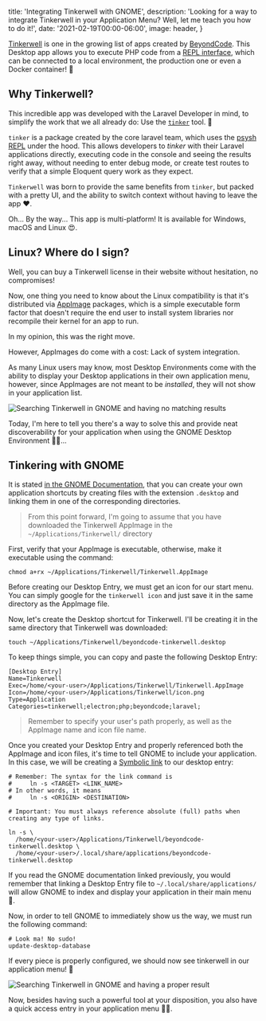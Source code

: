 
  title: 'Integrating Tinkerwell with GNOME',
  description:
    'Looking for a way to integrate Tinkerwell in your Application Menu? Well, let me teach you how to do it!',
  date: '2021-02-19T00:00-06:00',
  image: header,
}

[Tinkerwell](https://tinkerwell.app/) is one in the growing list of apps created
by [BeyondCode](https://beyondco.de/). This Desktop app allows you to execute
PHP code from a
[REPL interface](https://en.wikipedia.org/wiki/Read%E2%80%93eval%E2%80%93print_loop),
which can be connected to a local environment, the production one or even a
Docker container! :eyes:

<!--more-->

## Why Tinkerwell?

This incredible app was developed with the Laravel Developer in mind, to
simplify the work that we all already do: Use the
[`tinker`](https://github.com/laravel/tinker) tool. :thinking:

`tinker` is a package created by the core laravel team, which uses the
[psysh REPL](https://psysh.org/) under the hood. This allows developers to
_tinker_ with their Laravel applications directly, executing code in the console
and seeing the results right away, without needing to enter debug mode, or
create test routes to verify that a simple Eloquent query work as they expect.

`Tinkerwell` was born to provide the same benefits from `tinker`, but packed
with a pretty UI, and the ability to switch context without having to leave the
app :heart:.

Oh... By the way... This app is multi-platform! It is available for Windows,
macOS and Linux :heart_eyes:.

## Linux? Where do I sign?

Well, you can buy a Tinkerwell license in their website without hesitation, no
compromises!

Now, one thing you need to know about the Linux compatibility is that it's
distributed via [AppImage](https://appimage.org/) packages, which is a simple
executable form factor that doesn't require the end user to install system
libraries nor recompile their kernel for an app to run.

In my opinion, this was the right move.

However, AppImages do come with a cost: Lack of system integration.

As many Linux users may know, most Desktop Environments come with the ability to
display your Desktop applications in their own application menu, however, since
AppImages are not meant to be _installed_, they will not show in your
application list.

<img
  src={WithoutGnome}
  alt="Searching Tinkerwell in GNOME and having no matching results"
  className="aspect-w-16 aspect-h-9"
  placeholder="blur"
/>

Today, I'm here to tell you there's a way to solve this and provide neat
discoverability for your application when using the GNOME Desktop Environment
:man_technologist:...

## Tinkering with GNOME

It is stated
[in the GNOME Documentation](https://developer.gnome.org/integration-guide/stable/desktop-files.html.en),
that you can create your own application shortcuts by creating files with the
extension `.desktop` and linking them in one of the corresponding directories.

> From this point forward, I'm going to assume that you have downloaded the
> Tinkerwell AppImage in the `~/Applications/Tinkerwell/` directory

First, verify that your AppImage is executable, otherwise, make it executable
using the command:

```shell
chmod a+rx ~/Applications/Tinkerwell/Tinkerwell.AppImage
```

Before creating our Desktop Entry, we must get an icon for our start menu. You
can simply google for the `tinkerwell icon` and just save it in the same
directory as the AppImage file.

Now, let's create the Desktop shortcut for Tinkerwell. I'll be creating it in
the same directory that Tinkerwell was downloaded:

```shell
touch ~/Applications/Tinkerwell/beyondcode-tinkerwell.desktop
```

To keep things simple, you can copy and paste the following Desktop Entry:

```
[Desktop Entry]
Name=Tinkerwell
Exec=/home/<your-user>/Applications/Tinkerwell/Tinkerwell.AppImage
Icon=/home/<your-user>/Applications/Tinkerwell/icon.png
Type=Application
Categories=tinkerwell;electron;php;beyondcode;laravel;
```

> Remember to specify your user's path properly, as well as the AppImage name
> and icon file name.

Once you created your Desktop Entry and properly referenced both the AppImage
and icon files, it's time to tell GNOME to include your application. In this
case, we will be creating a
[Symbolic link](https://en.wikipedia.org/wiki/Symbolic_link) to our desktop
entry:

```shell
# Remember: The syntax for the link command is
#     ln -s <TARGET> <LINK_NAME>
# In other words, it means
#     ln -s <ORIGIN> <DESTINATION>

# Important: You must always reference absolute (full) paths when creating any type of links.

ln -s \
  /home/<your-user>/Applications/Tinkerwell/beyondcode-tinkerwell.desktop \
  /home/<your-user>/.local/share/applications/beyondcode-tinkerwell.desktop
```

If you read the GNOME documentation linked previously, you would remember that
linking a Desktop Entry file to `~/.local/share/applications/` will allow GNOME
to index and display your application in their main menu :crystal_ball:.

Now, in order to tell GNOME to immediately show us the way, we must run the
following command:

```shell
# Look ma! No sudo!
update-desktop-database
```

If every piece is properly configured, we should now see tinkerwell in our
application menu! :tada:

<img
  src={WithGnome}
  alt="Searching Tinkerwell in GNOME and having a proper result"
  className="aspect-w-16 aspect-h-9"
/>

Now, besides having such a powerful tool at your disposition, you also have a
quick access entry in your application menu :running_man:.

